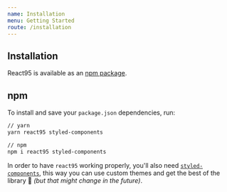 ```yaml
---
name: Installation
menu: Getting Started
route: /installation
---
```


## Installation

React95 is available as an [npm package](https://www.npmjs.com/package/react95).

## npm

To install and save your `package.json` dependencies, run:

```sh
// yarn
yarn react95 styled-components

// npm
npm i react95 styled-components
```

In order to have `react95` working properly, you'll also need [`styled-components`](https://github.com/styled-components/styled-components), this way you can use custom themes and get the best of the library 🙂 _(but that might change in the future)_.
